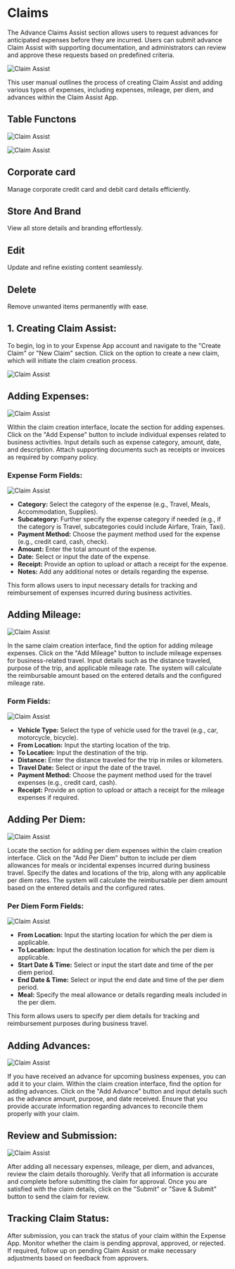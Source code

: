 # Claims

The Advance Claims Assist section allows users to request advances for anticipated expenses 
before they are incurred. Users can submit advance Claim Assist with supporting 
documentation, and administrators can review and approve these requests based on 
predefined criteria. 

![Claim Assist](../image/claim.png)


This user manual outlines the process of creating Claim Assist and adding various types of expenses, including expenses, mileage, per diem, and advances within the Claim Assist App.

## Table Functons



![Claim Assist](../image/Claimicon.png)

![Claim Assist](../image/Icons.png)




## Corporate card 
Manage corporate credit card and debit card details efficiently.





## Store And Brand
View all store details and branding effortlessly.
## Edit 
Update and refine existing content seamlessly.

## Delete

Remove unwanted items permanently with ease.






## 1. Creating Claim Assist:

To begin, log in to your Expense App account and navigate to the "Create Claim" or "New Claim" section.
Click on the option to create a new claim, which will initiate the claim creation process.

![Claim Assist](../image/addclaim.png)

## Adding Expenses:

![Claim Assist](../image/addexpence.png)

Within the claim creation interface, locate the section for adding expenses.
Click on the "Add Expense" button to include individual expenses related to business activities.
Input details such as expense category, amount, date, and description.
Attach supporting documents such as receipts or invoices as required by company policy.

### Expense Form Fields:

![Claim Assist](../image/ClaimExpense.png)

- **Category:** Select the category of the expense (e.g., Travel, Meals, Accommodation, Supplies).
- **Subcategory:** Further specify the expense category if needed (e.g., if the category is Travel, subcategories could include Airfare, Train, Taxi).
- **Payment Method:** Choose the payment method used for the expense (e.g., credit card, cash, check).
- **Amount:** Enter the total amount of the expense.
- **Date:** Select or input the date of the expense.
- **Receipt:** Provide an option to upload or attach a receipt for the expense.
- **Notes:** Add any additional notes or details regarding the expense.

This form allows users to input necessary details for tracking and reimbursement of expenses incurred during business activities.




## Adding Mileage:

![Claim Assist](../image/addmileage.png)


In the same claim creation interface, find the option for adding mileage expenses.
Click on the "Add Mileage" button to include mileage expenses for business-related travel.
Input details such as the distance traveled, purpose of the trip, and applicable mileage rate.
The system will calculate the reimbursable amount based on the entered details and the configured mileage rate.


### Form Fields:

![Claim Assist](../image/ClaimMileage.png)

- **Vehicle Type:** Select the type of vehicle used for the travel (e.g., car, motorcycle, bicycle).
- **From Location:** Input the starting location of the trip.
- **To Location:** Input the destination of the trip.
- **Distance:** Enter the distance traveled for the trip in miles or kilometers.
- **Travel Date:** Select or input the date of the travel.
- **Payment Method:** Choose the payment method used for the travel expenses (e.g., credit card, cash).
- **Receipt:** Provide an option to upload or attach a receipt for the mileage expenses if required.

## Adding Per Diem:

![Claim Assist](../image/addperdiem.png)


Locate the section for adding per diem expenses within the claim creation interface.
Click on the "Add Per Diem" button to include per diem allowances for meals or incidental expenses incurred during business travel.
Specify the dates and locations of the trip, along with any applicable per diem rates.
The system will calculate the reimbursable per diem amount based on the entered details and the configured rates.


### Per Diem Form Fields:

![Claim Assist](../image/ClaimPerdiem.png)


- **From Location:** Input the starting location for which the per diem is applicable.
- **To Location:** Input the destination location for which the per diem is applicable.
- **Start Date & Time:** Select or input the start date and time of the per diem period.
- **End Date & Time:** Select or input the end date and time of the per diem period.
- **Meal:** Specify the meal allowance or details regarding meals included in the per diem.

This form allows users to specify per diem details for tracking and reimbursement purposes during business travel.


## Adding Advances:



![Claim Assist](../image/addclaimadvance.png)


If you have received an advance for upcoming business expenses, you can add it to your claim.
Within the claim creation interface, find the option for adding advances.
Click on the "Add Advance" button and input details such as the advance amount, purpose, and date received.
Ensure that you provide accurate information regarding advances to reconcile them properly with your claim.

## Review and Submission:

![Claim Assist](../image/claimsubmit.png)


After adding all necessary expenses, mileage, per diem, and advances, review the claim details thoroughly.
Verify that all information is accurate and complete before submitting the claim for approval.
Once you are satisfied with the claim details, click on the "Submit" or "Save & Submit" button to send the claim for review.

## Tracking Claim Status:

After submission, you can track the status of your claim within the Expense App.
Monitor whether the claim is pending approval, approved, or rejected.
If required, follow up on pending Claim Assist or make necessary adjustments based on feedback from approvers.
